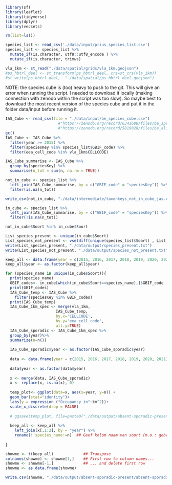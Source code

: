 ```r
library(sf)
library(leaflet)
library(tidyverse)
library(dplyr)
library(vecsets)
```

```r
rm(list=ls())
```

```r
species_list <- read_csv('./data/input/prius_species_list.csv')
species_list <- species_list %>%
  mutate_if(is.character, utf8::utf8_encode ) %>%
  mutate_if(is.character, trimws)
```

```r
vla_1km <- st_read("./data/spatial/grids/vla_1km.geojson")
#ps_hbtrl_deel <- st_transform(ps_hbtrl_deel, crs=st_crs(vla_1km))
#st_write(ps_hbtrl_deel,  "./data/spatial/ps_hbtrl_deel.geojson")
```

NOTE: the species cube is (too) heavy to push to the git. This will give an error when running the script. I needed to download it locally (making connection with zenodo within the script was too slow). So maybe best to download the most recent version of the species cube and put it in the folder data/input before running it.

```r
IAS_Cube <- read_csv(file = "./data/input/be_species_cube.csv")
                       #"https://zenodo.org/record/6341688/files/be_species_cube.csv?download=1") %>%
                       #"https://zenodo.org/record/5819028/files/be_alientaxa_cube.csv?download=1") %>% 
gc()
IAS_Cube <- IAS_Cube %>%
  filter(year >= 2015) %>% 
  filter(speciesKey %in% species_list$GBIF_code) %>% 
  filter(eea_cell_code %in% vla_1km$CELLCODE)
```

```r
IAS_Cube_summarise <- IAS_Cube %>% 
  group_by(speciesKey) %>% 
  summarise(n_tot = sum(n, na.rm = TRUE))

not_in_cube <- species_list %>% 
  left_join(IAS_Cube_summarise, by = c("GBIF_code" = "speciesKey")) %>% 
  filter(is.na(n_tot))

write_csv(not_in_cube, "./data/intermediate/taxonkeys_not_in_cube_jas.csv")

in_cube <- species_list %>% 
  left_join(IAS_Cube_summarise, by = c("GBIF_code" = "speciesKey")) %>% 
  filter(!is.na(n_tot))

not_in_cube$Soort %in% in_cube$Soort

List_species_present <- unique(in_cube$Soort)
List_species_not_present <- vsetdiff(unique(species_list$Soort) , List_species_present)
write(List_species_present, "./data/output/species_present.txt")
write(List_species_not_present, "./data/output/species_not_present.txt")
```

```r
keep_all <- data.frame(year = c(2015, 2016, 2017, 2018, 2019, 2020, 2021)) ## Keep all species
keep_all$year <- as.factor(keep_all$year)                                  ## For compatibility with below

for (species_name in unique(in_cube$Soort)){
  print(species_name)
  GBIF_codes<- in_cube[which(in_cube$Soort==species_name),]$GBIF_code
  print(GBIF_codes)
  IAS_Cube_temp <- IAS_Cube %>%
    filter(speciesKey %in% GBIF_codes)
  print(IAS_Cube_temp)
  IAS_Cube_1km_spec <- merge(vla_1km,
                      IAS_Cube_temp,
                      by.x='CELLCODE',
                      by.y='eea_cell_code',
                      all.y=TRUE)
  IAS_Cube_sporadic <- IAS_Cube_1km_spec %>% 
  group_by(year)%>%
  summarize(n=n())
  
  IAS_Cube_sporadic$year <- as.factor(IAS_Cube_sporadic$year)
  
  data <- data.frame(year = c(2015, 2016, 2017, 2018, 2019, 2020, 2021))
  
  data$year <- as.factor(data$year)
  
  x <- merge(data, IAS_Cube_sporadic)
  x <- replace(x, is.na(x), 0)
                  
  temp_plot<- ggplot(data=x, aes(x=year, y=n)) +
  geom_bar(stat="identity")+
  labs(y = expression ("Occupancy in"~km^2))+
  scale_x_discrete(drop = FALSE)
  
  # ggsave(temp_plot, file=paste0("./data/output/absent-sporadic-present/", species_name,".png"), dpi=200)
  
  keep_all <- keep_all %>% 
    left_join(x[,1:2], by = "year") %>% 
    rename(!!species_name:=n)  ## Geef kolom naam van soort (m.o.: gebruik !! := want variabele)
    
}
```

```r
showme <- t(keep_all)             ## Transpose
colnames(showme) <- showme[1,]    ## First row to column names...
showme <- showme[-1,]             ## ... and delete first row
showme <- as.data.frame(showme)

write.csv(showme, "./data/output/absent-sporadic-present/absent-sporadic-present.csv")
```